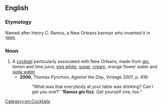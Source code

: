 ==English==

===Etymology===
Named after Henry C. Ramos, a New Orleans barman who invented it in 1888.

===Noun===
{{en-noun|es|head=[[Ramos]] [[gin fizz]]}}

# A [[cocktail]] particularly associated with New Orleans, made from [[gin]], lemon and lime juice, [[egg white]], [[sugar]], [[cream]], orange flower water and [[soda water]].
#* '''2006''', Thomas Pynchon, ''Against the Day'', Vintage 2007, p. 416:
#*: “What was that everybody at your table was drinking?  Can I get you one?”  “'''Ramos gin fizz'''.  Get yourself one, too.”

[[Category:en:Cocktails]]